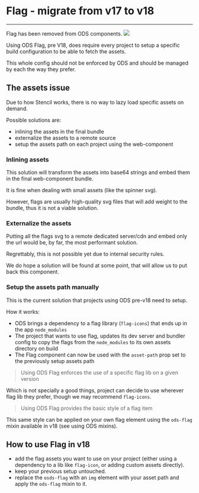 
<Meta title="ODS Components/Content/Flag/Migration From 17.x" />

# Flag - migrate from v17 to v18
----

Flag has been removed from ODS components. <img src="https://img.shields.io/badge/removed-FF0000" />

Using ODS Flag, pre V18, does require every project to setup a specific build configuration to be able to fetch the assets.

This whole config should not be enforced by ODS and should be managed by each the way they prefer.

## The assets issue

Due to how Stencil works, there is no way to lazy load specific assets on demand.

Possible solutions are:
- inlining the assets in the final bundle
- externalize the assets to a remote source
- setup the assets path on each project using the web-component

### Inlining assets

This solution will transform the assets into base64 strings and embed them in the final web-component bundle.

It is fine when dealing with small assets (like the spinner svg).

However, flags are usually high-quality svg files that will add weight to the bundle, thus it is not a viable solution.

### Externalize the assets

Putting all the flags svg to a remote dedicated server/cdn and embed only the url would be, by far, the most
performant solution.

Regrettably, this is not possible yet due to internal security rules.

We do hope a solution will be found at some point, that will allow us to put back this component.

### Setup the assets path manually

This is the current solution that projects using ODS pre-v18 need to setup.

How it works:
- ODS brings a dependency to a flag library (`flag-icons`) that ends up in the app `node_modules`
- The project that wants to use flag, updates its dev server and bundler config to copy the flags from the
`node_modules` to its own assets directory on build
- The Flag component can now be used with the `asset-path` prop set to the previously setup assets path

> Using ODS Flag enforces the use of a specific flag lib on a given version

Which is not specially a good things, project can decide to use wherever flag lib they prefer, though we may recommend
`flag-icons`.

> Using ODS Flag provides the basic style of a flag item

This same style can be applied on your own flag element using the `ods-flag` mixin available in v18 (see using ODS mixins).

## How to use Flag in v18

- add the flag assets you want to use on your project (either using a dependency to a lib like `flag-icon`, or adding custom assets directly).
- keep your previous setup untouched.
- replace the `osds-flag` with an `img` element with your asset path and apply the `ods-flag` mixin to it.
